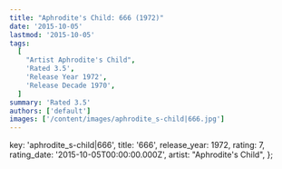 ```yaml
---
title: "Aphrodite's Child: 666 (1972)"
date: '2015-10-05'
lastmod: '2015-10-05'
tags:
  [
    "Artist Aphrodite's Child",
    'Rated 3.5',
    'Release Year 1972',
    'Release Decade 1970',
  ]
summary: 'Rated 3.5'
authors: ['default']
images: ['/content/images/aphrodite_s-child|666.jpg']
---
```


  key: 'aphrodite_s-child|666',
  title: '666',
  release_year: 1972,
  rating: 7,
  rating_date: '2015-10-05T00:00:00.000Z',
  artist: "Aphrodite's Child",
};

<MusicRating data={data} />
